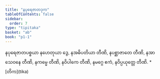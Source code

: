 ```yaml
---
title: "နပုရေဇာတဒုက"
tableOfContents: false
sidebar:
  order: 7
type: "tipitaka"
basket: "ab"
book: "p1-1"
---
```



<DynamicBreadcrumb />

<Division number="226" book="p1-1" e="ch" v="36" p="64">

<Paragraph number="737" book="p1-1">
နပုရေဇာတပစ္စယာ နဟေတုယာ ဒွေ, နအဓိပတိယာ တီဏိ, နပစ္ဆာဇာတေ တီဏိ, နအာသေဝနေ တီဏိ, နကမ္မေ တီဏိ, နဝိပါကေ တီဏိ, နမဂ္ဂေ ဧကံ, နဝိပ္ပယုတ္တေ တီဏိ.

</Paragraph>
</Division>

<TableOfContents book="p1-1">
* [တိက](tika)
</TableOfContents>